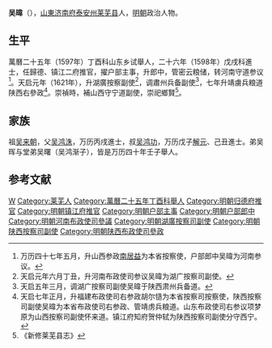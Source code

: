 '''吴暐'''（{{bd|？||？|catIdx=}}），[[山東|山東]][[济南府|济南府]][[泰安州|泰安州]][[莱芜县|莱芜县]]人，[[明朝|明朝]]政治人物。

== 生平 ==
萬曆二十五年（1597年）丁酉科山东乡试舉人，二十六年（1598年）戊戌科進士，任歸德、镇江二府推官，擢户部主事，升郎中，管密云粮储，转河南守道参议<ref>万历四十七年五月，升山西参政[[南居益|南居益]]为本省按察使，户部郎中吴暐为河南参议。</ref>。天启元年（1621年），升湖廣按察副使<ref>天启元年六月丁丑，升河南布政使司参议吴暐为湖广按察司副使。</ref>，调肅州兵备副使<ref>天启五年三月，调湖广按察司副使吴暐于陕西肃州兵备道。</ref>，七年升靖虜兵粮道陕西右參政<ref>天启七年正月，升福建布政使司右参政胡尔慥为本省按察司按察使，陕西按察司副使吴暐为本省布政使司右参政、管靖虏兵粮道。山东布政使司右参议项梦原为山西按察司副使怀来道。镇江府知府贺仲轼为陕西按察司副使分守西宁。</ref>。崇禎時，補山西守宁道副使，崇祀鄉賢<ref>《新修莱芜县志》</ref>。

== 家族 ==
祖[[吴来朝|吴来朝]]，父[[吴鸿洙|吴鸿洙]]，万历丙戌進士，叔[[吴鸿功|吴鸿功]]，万历戊子[[解元|解元]]、己丑進士。弟吴晖与堂弟吴曙（吴鸿渐子），皆是万历四十年壬子舉人。

==参考文献==
{{reflist}}

{{萬曆二十六年戊戌科殿試金榜}}

{{Authority control}}

{{DEFAULTSORT:}}
[[Category:吴姓|W]]
[[Category:莱芜人|Category:莱芜人]]
[[Category:萬曆二十五年丁酉科舉人|Category:萬曆二十五年丁酉科舉人]]
[[Category:明朝归德府推官|Category:明朝归德府推官]]
[[Category:明朝镇江府推官|Category:明朝镇江府推官]]
[[Category:明朝户部主事|Category:明朝户部主事]]
[[Category:明朝户部郎中|Category:明朝户部郎中]]
[[Category:明朝河南布政使司參議|Category:明朝河南布政使司參議]]
[[Category:明朝湖廣按察司副使|Category:明朝湖廣按察司副使]]
[[Category:明朝陕西按察司副使|Category:明朝陕西按察司副使]]
[[Category:明朝陕西布政使司參政|Category:明朝陕西布政使司參政]]